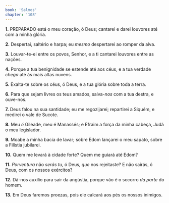 ```yaml
---
book: 'Salmos'
chapter: '108'
---
```


**1.** PREPARADO está o meu coração, ó Deus; cantarei e darei louvores até com a minha glória.

**2.** Despertai, saltério e harpa; eu *mesmo* despertarei ao romper da alva.

**3.** Louvar-te-ei entre os povos, Senhor, e a ti cantarei louvores entre as nações.

**4.** Porque a tua benignidade se estende até aos céus, e a tua verdade *chega* até às mais altas nuvens.

**5.** Exalta-te sobre os céus, ó Deus, e a tua glória sobre toda a terra.

**6.** Para que sejam livres os teus amados, salva-*nos* com a tua destra, e ouve-nos.

**7.** Deus falou na sua santidade; eu me regozijarei; repartirei a Siquém, e medirei o vale de Sucote.

**8.** Meu *é* Gileade, meu é Manassés; e Efraim a força da minha cabeça, Judá o meu legislador.

**9.** Moabe a minha bacia de lavar; sobre Edom lançarei o meu sapato, sobre a Filístia jubilarei.

**10.** Quem me levará à cidade forte? Quem me guiará até Edom?

**11.** *Porventura* não *serás tu,* ó Deus, *que* nos rejeitaste? E não sairás, ó Deus, com os nossos exércitos?

**12.** Dá-nos auxílio para sair da angústia, porque vão é o socorro *da parte* do homem.

**13.** Em Deus faremos proezas, pois ele calcará aos pés os nossos inimigos.